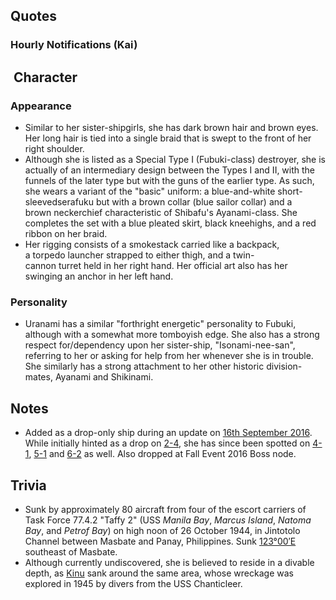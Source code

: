 {{ShipPageHeader}}

==Quotes==
{{ShipQuotes
|Introduction = 特Ⅰ型駆逐艦吹雪型の末娘、浦波です。司令官、どうぞ宜しくお願い致します！
|Introduction/En = I am the youngest girl of the Special Type I ''Fubuki''-class destroyers, Uranami. Commander, I am looking forward to working with you.

|Introduction/Kai = 特改Ⅰ型駆逐艦吹雪型の末娘、浦波です。司令官、本日もどうぞ宜しくお願い致します！
|Introduction/Kai/En = I am the youngest girl of the Special Kai Type I ''Fubuki''-class destroyers, Uranami. Commander, I am looking forward to working with you today.

|Library = 吹雪型駆逐艦十番艦、特改I型、浦波です。佐世保生まれです。<br>磯波姉さんや、綾波、敷波と共に、第十九駆逐隊を編成しました。<br>緒戦からミッドウェー、南方へも出動しました。<br>第十九駆逐隊…覚えていてくださいね。
|Library/En =I am the 10th ship of the ''Fubuki''-class destroyers, special kai 1 type, Uranami. I was born in Sasebo.<br>I formed DesDiv 19 together with Big-sister Isonami, Ayanami, and Shikinami.<br>I deployed to Midway at the beginning of the war, and even went to the southern seas.<br>I pray you to please remember DesDiv19. 

|Secretary 1 = 浦波、参ります。
|Secretary 1/En =Uranami, coming. 

|Secretary 2 = はい、特改Ⅰ型浦波です。
|Secretary 2/En =Yes. I am the Special Kai 1 Type, Uranami. 

|Secretary 3 = あっ…そこですか。はい、機関吸気口は綾波達と同じなんです。気づかれましたか。
|Secretary 3/En =Ah, over there? Yes, my intake port for the machinery is the same as Ayanami and the others. I see you noticed. 

|Idle = あ、あの…司令官、お忙しそう。お仕事の邪魔をしてはいけませんね。そうだ！今のうちに、綾波、敷波の様子を見てこよう。お茶菓子も持っていきましょう。
|Idle/En = Ah um... The commander looks busy. I shouldn't bother his work. I know, I can go to Ayanami and Shikinami to see how they are feeling. I will go bring some teacakes.

|Secretary Married = 司令官、喉乾きませんか。そうですか…そうだ、磯波姉さんから美味しいお茶菓子もらったんです、いまほうじ茶を入れますね。
|Secretary Married/En =Commander, are you feeling thirsty? I see... I know! Big sister Isonami gave a yummy teacake. I'll go pour some roasted green tea. 

|Wedding = 司令官、浦浪参りました。第十九駆逐隊の再編の件でしょうか。えっ…これを…浦波に…うそ…あの…あけてみても…いいですか。
|Wedding/En =Commander, here I am. Is this about restructuring the 19th DesDiv?  Huh? This is... for me... No way.. Umm.. Can I .. please open it? 

|Looking At Scores = 情報ですか。お待ちください、お持ちします。
|Looking At Scores/En =The information? Please wait. I will get them. 

|Joining A Fleet = 吹雪型駆逐艦浦波、抜錨いたします。
|Joining A Fleet/En =''Fubuki''-class Destroyer, Uranami setting sail. 

|Equipment 1 = これは…ありがたいです。
|Equipment 1/En =This is... very grateful. 

|Equipment 2 = いいですね、素敵です。
|Equipment 2/En = I think it's good. It's great.

|Equipment 2/Kai = これもいい装備ですね、素敵です。
|Equipment 2/Kai/En = This too is a nice armament. It's great

|Equipment 3 = いけそうですね。
|Equipment 3/En =This will do, don't you think? 

|Supply =はいっ！直ちに再出撃、可能です！　
|Supply/En =Yes! I can re-dispatch immediately! 

|Docking Minor = すみません。浦波、整備してまいります。
|Docking Minor/En =Sorry. I will go for some maintenance. 

|Docking Major =　司令官、すみません。浦波、修繕してまいります。
|Docking Major/En =Sorry Commander. I will go for some repairs. 

|Docking Complete = 
|Docking Complete/En = 

|Construction = 司令官、新造艦就役です。
|Construction/En =Commander. The newly constructed ship is ready for commission. 

|Returning From Sortie = 作戦完了、艦隊帰投しました。
|Returning From Sortie/En =The operation is over. The fleet has returned. 

|Starting A Sortie = 第十九駆逐隊浦波、出撃いたします。
|Starting A Sortie/En =19th DesDiv, Uranami. Sortie. 

|Battle Start = 敵艦隊発見。砲戦、魚雷戦よーい、まいりましょう。
|Battle Start/En =Enemy fleet sighted. Prepare for gun and torpedo warfaaaare. Let's go. 

|Attack = 撃ち方…始め。
|Attack/En =Open... Fire. 

|Night Battle = 艦隊再集結お願いします、突撃します。
|Night Battle/En =All ships, gather again.  We are going to charge in. 

|Night Attack = 磯波姉さん…浦波も頑張ります。
|Night Attack/En =Big sister Isonami... I will do my best too. 

|MVP = えっ…浦波の戦果が…そんなことって…いえ、褒めていただいて浦波、光栄です。
|MVP/En =Huh? My battle results were... That's not pos... No. I feel honored to be praised. 

|Minor Damage 1 = きゃ…やだ…
|Minor Damage 1/En = Ahh... No...

|Minor Damage 2 = だめ…だめだから…
|Minor Damage 2/En = No... You can't...

|Major Damage =ぐあぁぁっ！被弾？どこ？空から？か、可燃物を捨てて！ 
|Major Damage/En =Gaaah! I'm hit! Where? From the sky? T-Throw out anything flammable! 

|Sunk =浦波、ここまでのようです…。磯波姉さん、綾波、敷波、みんな…どこ？ 
|Sunk/En =This seems as far as I go. Isonami-neesan, Ayanami, Shikinami, ... everyone... where are you? 
}}
===Hourly Notifications (Kai)===
{{Shiphourly
| 00JP = 午前零時です。司令官、本日は浦波が秘書官を担当させていただきます。
| 00EN =It's 12AM. Commander, it's my pleasure to be appointed as the secretary for the day. 
| 00Note = 
| 01JP = マルヒトマルマルです。浦波がお知らせいたしました。
| 01EN =It is 0100. Notification brought to you by Uranami. 
| 01Note = 
| 02JP = マルフタマルマルです。浦波がお伝え…おっ…司令官…お休みですか…
| 02EN =It is 0200. Notification brou... Oh, Commander... You are resting... 
| 02Note = 
| 03JP = マルサンマルマル…です。どうしよ…起こして差し上げたほうが…でも…
| 03EN =It is 0300.... I should I do...? Should I wake him up...? But... 
| 03Note = 
| 04JP = マルヨンマルマルです。司令官、お疲れのようですね？熱いほうじ茶でもご用意しますね。
| 04EN =It is 0400... Commander, you look tired. I'll make some hot Houji- tea. 
| 04Note = 
| 05JP = マルゴーマルマルです。もうすぐ朝ですね。司令官、お早うございます。
| 05EN =It is 0500. It is almost morning. Commander, good morning. 
| 05Note = 
| 06JP = マルロクマルマルです。浦波、総員起こしをかけさせていただきますね。
| 06EN =It is 0600. I will go sound the Reveille. 
| 06Note = 
| 07JP = マルナナマルマルです。浦波、朝食をご用意しました。麦飯は大盛りです、召し上がってください。
| 07EN =It is 0700. I made breakfast. I made a large serving of Mugimeshi. Please dig in. 
| 07Note = 
| 08JP = マルハチマルマルです。片付けものを終えたら、本日の艦隊運用始めさせていただければと思います。
| 08EN =It is 0800. Once I finish tidying up, I think we can start our fleet operations. 
| 08Note = 
| 09JP = マルキュウマルマルです。浦波がお知らせ…おっ…磯波姉さん、お早うございます。
| 09EN =It is 0900. Brought to you by Uranami... Ah... Isonami-neesan, good morning. 
| 09Note = 
| 10JP =ヒトマルマルマルです、磯波姉さん、本日は第十九駆逐隊での艦隊行動が・・・、あ、そうですね！浦波、了解です！
| 10EN =It is 1000. Isonami-neesan, today have fleet movement drills for the 19th Destroyer Division. Ah, that's right. Uranami, roger. 
| 10Note = 
| 11JP =ヒトヒトマルマルです、はい！、磯波姉さんとは仲が良くて、くっつき過ぎて、コツンて・・・ぶつかってしまったことも・・・はは、すみません
| 11EN =It is 1100. Yes. I am very close to Isonami-neesan. I have gotten too close and rammed into her. Sorry. 
| 11Note = 
| 12JP =ヒトフタマルマルです、司令官、浦波、お昼におにぎりを作ってきたんです！ ご一緒にいかがですか？今、ほうじ茶もご用意しますね
| 12EN =It is 1200. Commander, I made some rice balls for lunch. Would you like to eat some with me? I'll prepare some Houji-tea. 
| 12Note = 
| 13JP =ヒトサンマルマルです、司令官、浦波、午後もお手伝い致します！
| 13EN =It is 1300. Commander, I shall assist you this afternoon as well. 
| 13Note = 
| 14JP =ヒトヨンマルマルです、あ！司令官、あそこに綾波達が！綾波～！敷波～！あ、気が付きました！
| 14EN =It is 1400. Huh? Commander. Ayanami and the others are there. Ayanami! Shikinami! Look, they noticed. 
| 14Note = 
| 15JP =ヒトゴーマルマルです、綾波と敷波は、本っ当に仲が良いんですよね、 浦波も少し羨ましいです、ああ、そんな意味じゃなくって・・・ですけど・・・
| 15EN =It is 1500. Ayanami and Shikinami really get along. So much that it makes me feel a little jealous. Uh, it doesn't mean that though... 
| 15Note = 
| 16JP =ヒトロクマルマルです、ああ、そうですね、綾波達とは主砲と艦橋あたりがちょっと違うんです、ほら、ここと・・・ここ、です！
| 16EN =It is 1600. Ah yes. My bridge and cannons are a little different compared to Ayanami. See? Take a look here and here. 
| 16Note = 
| 17JP =ヒトナナマルマルです、海上の夕焼け、綺麗ですね！毎日のことなのに、つい見とれてしまいます・・・
| 17EN =It is 1700. The glowing sunset at sea is so beautiful. We see it everyday, but it makes me lost in admiration. 
| 17Note = 
| 18JP =ヒトハチマルマルです、司令官、浦波、今晩の夕食の支度、始めますね！
| 18EN =It is 1800. Commander, I will start preparing for tonight's dinner. 
| 18Note = 
| 19JP =ヒトキュウマルマルです、司令官、夕食のご用意、出来ました！ 今晩は、煮魚と麦飯です！おかわりもあります！
| 19EN =It is 1900. Commander, dinner is ready. Tonight, we are having mugimeshi and boiled fish. I made seconds too. 
| 19Note = 
| 20JP =フタマルマルマルです、あ、あの、三水戦司令部より入電が・・・、ええ！？
| 20EN =It is 2000. U-um. I have a message from the 3rd torpedo squadron's command. Ah? 
| 20Note = 
| 21JP =フタヒトマルマルです、司令官・・・、三水戦旗艦が出撃するそうで・・・、あの・・・第十九駆逐隊にも・・・その・・・
| 21EN =It is 2100. Commander, it seems the 3rd torpedo squadron flagship is sallying forth. U-um The 19th destroyer division is also... um... 
| 21Note = 
| 22JP =フタフタマルマルです、司令官がお話になってくれて、浦波、助かりました！ さあ、残りの書類も、今晩中に片付けてしまいますね！
| 22EN =It is 2200. Commander talking with them helped me tremendously! All right! I will go finish off the remaining paperwork by the end of the night! 
| 22Note = 
| 23JP =フタサンマルマルです、司令官、本日は一日、大変お疲れ様でした！明日も頑張りましょう！
| 23EN =It is 2300. Commander, thank you very much for your hard work today. Let's continue keeping up with the good work. 
| 23Note = 
}}

== Character ==
===Appearance===
* Similar to her sister-shipgirls, she has dark brown hair and brown eyes. Her long hair is tied into a single braid that is swept to the front of her right shoulder.
* Although she is listed as a Special Type I (Fubuki-class) destroyer, she is actually of an intermediary design between the Types I and II, with the funnels of the later type but with the guns of the earlier type. As such, she wears a variant of the "basic" uniform: a blue-and-white short-sleevedserafuku but with a brown collar (blue sailor collar) and a brown neckerchief characteristic of Shibafu's Ayanami-class. She completes the set with a blue pleated skirt, black kneehighs, and a red ribbon on her braid.
* Her rigging consists of a smokestack carried like a backpack, a torpedo launcher strapped to either thigh, and a twin-cannon turret held in her right hand. Her official art also has her swinging an anchor in her left hand.
=== Personality ===
* Uranami has a similar "forthright energetic" personality to Fubuki, although with a somewhat more tomboyish edge. She also has a strong respect for/dependency upon her sister-ship, "Isonami-nee-san", referring to her or asking for help from her whenever she is in trouble. She similarly has a strong attachment to her other historic division-mates, Ayanami and Shikinami.
==Notes==
*Added as a drop-only ship during an update on [[Thread:483869|16th September 2016]]. While initially hinted as a drop on [[2-4]], she has since been spotted on [[4-1]], [[5-1]] and [[6-2]] as well. Also dropped at Fall Event 2016 Boss node.

==Trivia==
*Sunk by approximately 80 aircraft from four of the escort carriers of Task Force 77.4.2 "Taffy 2" (USS ''Manila Bay'', ''Marcus Island'', ''Natoma Bay'', and ''Petrof Bay'') on high noon of 26 October 1944, in Jintotolo Channel between Masbate and Panay, Philippines. Sunk [https://tools.wmflabs.org/geohack/geohack.php?pagename=Japanese_destroyer_Uranami_%281928%29&params=11_50_N_123_00_E_region:PH_type:landmark|11°50′N 123°00′E] southeast of Masbate.
* Although currently undiscovered, she is believed to reside in a divable depth, as [[Kinu]] sank around the same area, whose wreckage was explored in 1945 by divers from the USS Chanticleer.

{{ShipPageFooter}}